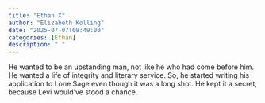 ```yaml
---
title: "Ethan X"
author: "Elizabeth Kolling"
date: "2025-07-07T08:49:00"
categories: [Ethan]
description: " "
---
```



He wanted to be an upstanding man, not like he who had come before him. He wanted a life of integrity and literary service. So, he started writing his application to Lone Sage even though it was a long shot. He kept it a secret, because Levi would've stood a chance. 